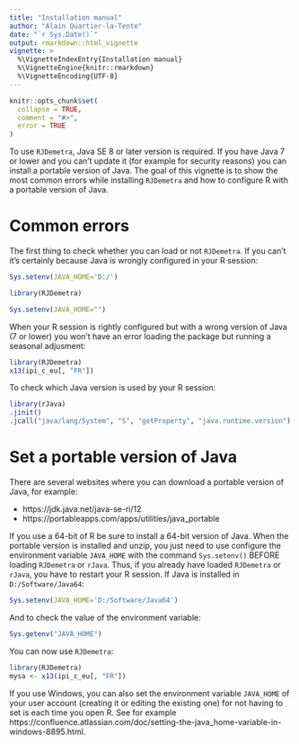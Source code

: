 ```yaml
---
title: "Installation manual"
author: "Alain Quartier-la-Tente"
date: "`r Sys.Date()`"
output: rmarkdown::html_vignette
vignette: >
  %\VignetteIndexEntry{Installation manual}
  %\VignetteEngine{knitr::rmarkdown}
  %\VignetteEncoding{UTF-8}
---
```


```r
knitr::opts_chunk$set(
  collapse = TRUE,
  comment = "#>",
  error = TRUE
)
```

To use `RJDemetra`, Java SE 8 or later version is required. If you have Java 7 or lower and you can't update it (for example for security reasons) you can install a portable version of Java. The goal of this vignette is to show the most common errors while installing `RJDemetra` and how to configure R with a portable version of Java.

# Common errors

The first thing to check whether you can load or not `RJDemetra`. If you can't it's certainly because Java is wrongly configured in your R session:

```r
Sys.setenv(JAVA_HOME='D:/')
```

```r
library(RJDemetra)
```

```r
Sys.setenv(JAVA_HOME="")
```

When your R session is rightly configured but with a wrong version of Java (7 or lower) you won't have an error loading the package but running a seasonal adjusment:
```r
library(RJDemetra)
x13(ipi_c_eu[, "FR"])
```

To check which Java version is used by your R session:
```r
library(rJava)
.jinit()
.jcall("java/lang/System", "S", "getProperty", "java.runtime.version")
```

# Set a portable version of Java

There are several websites where you can download a portable version of Java, for example:

- https://jdk.java.net/java-se-ri/12 
- https://portableapps.com/apps/utilities/java_portable

If you use a 64-bit of R be sure to install a 64-bit version of Java. When the portable version is installed and unzip, you just need to use configure the environment variable `JAVA_HOME` with the command `Sys.setenv()` BEFORE loading `RJDemetra` or `rJava`. Thus, if you already have loaded `RJDemetra` or `rJava`, you have to restart your R session. If Java is installed in `D:/Software/Java64`:
```r
Sys.setenv(JAVA_HOME='D:/Software/Java64')
```

And to check the value of the environment variable:
```r
Sys.getenv("JAVA_HOME")
```

You can now use `RJDemetra`:
```r
library(RJDemetra)
mysa <- x13(ipi_c_eu[, "FR"])
```

If you use Windows, you can also set the environment variable `JAVA_HOME` of your user account (creating it or editing the existing one) for not having to set is each time you open R. See for example https://confluence.atlassian.com/doc/setting-the-java_home-variable-in-windows-8895.html.

